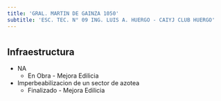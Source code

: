 ```yaml
---
title: 'GRAL. MARTIN DE GAINZA 1050'
subtitle: 'ESC. TEC. N° 09 ING. LUIS A. HUERGO - CAIYJ CLUB HUERGO'
---
```


#
## Infraestructura

* NA 
    + En Obra - Mejora Edilicia 

* Imperbeabilizacion de un sector de azotea 
    + Finalizado - Mejora Edilicia 



